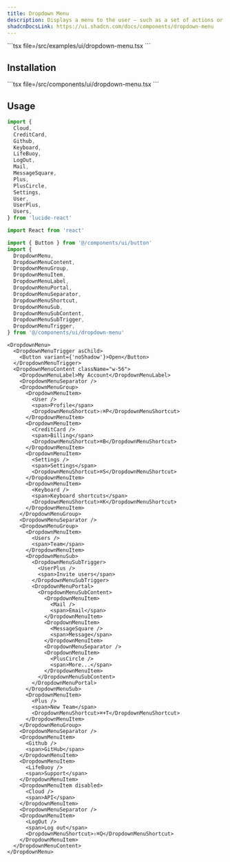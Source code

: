 ```yaml
---
title: Dropdown Menu
description: Displays a menu to the user — such as a set of actions or functions.
shadcnDocsLink: https://ui.shadcn.com/docs/components/dropdown-menu
---
```


<ComponentPreview component="dropdown-menu">
  ```tsx file=<rootDir>/src/examples/ui/dropdown-menu.tsx
  ```
</ComponentPreview>

## Installation

<Installation component="dropdown-menu">
  ```tsx file=<rootDir>/src/components/ui/dropdown-menu.tsx
  ```
</Installation>

## Usage

```ts
import {
  Cloud,
  CreditCard,
  Github,
  Keyboard,
  LifeBuoy,
  LogOut,
  Mail,
  MessageSquare,
  Plus,
  PlusCircle,
  Settings,
  User,
  UserPlus,
  Users,
} from 'lucide-react'

import React from 'react'

import { Button } from '@/components/ui/button'
import {
  DropdownMenu,
  DropdownMenuContent,
  DropdownMenuGroup,
  DropdownMenuItem,
  DropdownMenuLabel,
  DropdownMenuPortal,
  DropdownMenuSeparator,
  DropdownMenuShortcut,
  DropdownMenuSub,
  DropdownMenuSubContent,
  DropdownMenuSubTrigger,
  DropdownMenuTrigger,
} from '@/components/ui/dropdown-menu'
```

```tsx
<DropdownMenu>
  <DropdownMenuTrigger asChild>
    <Button variant={'noShadow'}>Open</Button>
  </DropdownMenuTrigger>
  <DropdownMenuContent className="w-56">
    <DropdownMenuLabel>My Account</DropdownMenuLabel>
    <DropdownMenuSeparator />
    <DropdownMenuGroup>
      <DropdownMenuItem>
        <User />
        <span>Profile</span>
        <DropdownMenuShortcut>⇧⌘P</DropdownMenuShortcut>
      </DropdownMenuItem>
      <DropdownMenuItem>
        <CreditCard />
        <span>Billing</span>
        <DropdownMenuShortcut>⌘B</DropdownMenuShortcut>
      </DropdownMenuItem>
      <DropdownMenuItem>
        <Settings />
        <span>Settings</span>
        <DropdownMenuShortcut>⌘S</DropdownMenuShortcut>
      </DropdownMenuItem>
      <DropdownMenuItem>
        <Keyboard />
        <span>Keyboard shortcuts</span>
        <DropdownMenuShortcut>⌘K</DropdownMenuShortcut>
      </DropdownMenuItem>
    </DropdownMenuGroup>
    <DropdownMenuSeparator />
    <DropdownMenuGroup>
      <DropdownMenuItem>
        <Users />
        <span>Team</span>
      </DropdownMenuItem>
      <DropdownMenuSub>
        <DropdownMenuSubTrigger>
          <UserPlus />
          <span>Invite users</span>
        </DropdownMenuSubTrigger>
        <DropdownMenuPortal>
          <DropdownMenuSubContent>
            <DropdownMenuItem>
              <Mail />
              <span>Email</span>
            </DropdownMenuItem>
            <DropdownMenuItem>
              <MessageSquare />
              <span>Message</span>
            </DropdownMenuItem>
            <DropdownMenuSeparator />
            <DropdownMenuItem>
              <PlusCircle />
              <span>More...</span>
            </DropdownMenuItem>
          </DropdownMenuSubContent>
        </DropdownMenuPortal>
      </DropdownMenuSub>
      <DropdownMenuItem>
        <Plus />
        <span>New Team</span>
        <DropdownMenuShortcut>⌘+T</DropdownMenuShortcut>
      </DropdownMenuItem>
    </DropdownMenuGroup>
    <DropdownMenuSeparator />
    <DropdownMenuItem>
      <Github />
      <span>GitHub</span>
    </DropdownMenuItem>
    <DropdownMenuItem>
      <LifeBuoy />
      <span>Support</span>
    </DropdownMenuItem>
    <DropdownMenuItem disabled>
      <Cloud />
      <span>API</span>
    </DropdownMenuItem>
    <DropdownMenuSeparator />
    <DropdownMenuItem>
      <LogOut />
      <span>Log out</span>
      <DropdownMenuShortcut>⇧⌘Q</DropdownMenuShortcut>
    </DropdownMenuItem>
  </DropdownMenuContent>
</DropdownMenu>
```